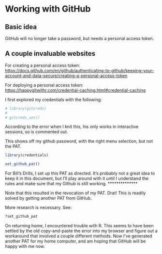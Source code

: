 # Working with GitHub {#github}

## Basic idea

GitHub will no longer take a password, but needs a personal access token. 

## A couple invaluable websites
For creating a personal access token:
<https://docs.github.com/en/github/authenticating-to-github/keeping-your-account-and-data-secure/creating-a-personal-access-token>

For deploying a personal access token:
<https://happygitwithr.com/credential-caching.html#credential-caching>

I first explored my credentials with the following:

```r
# library(gitcreds)
# 
# gitcreds_set()
```

According to the error when I knit this, his only works in interactive sessions, so is commented out. 

This shows off my github password, with the right menu selection, but not the PAT. 

```r
library(credentials)

set_github_pat()
```

For Bill's Drills, I set up this PAT as directed. It's probably not a great idea to keep it in this document, but I'll play around with it until I understand the rules and make sure that my Github is still working. 
**************

Note that this resulted in the revocation of my PAT. Drat! This is readily solved by getting another PAT from GitHub. 

More research is necessary. See:

```r
?set_github_pat
```

On returning home, I encountered trouble with R. This seems to have been settled by the old copy-and-paste the error into my browser and figure out a workaround that involved a couple different methods. Now I've generated another PAT for my home computer, and am hoping that GitHub will be happy with me now.


